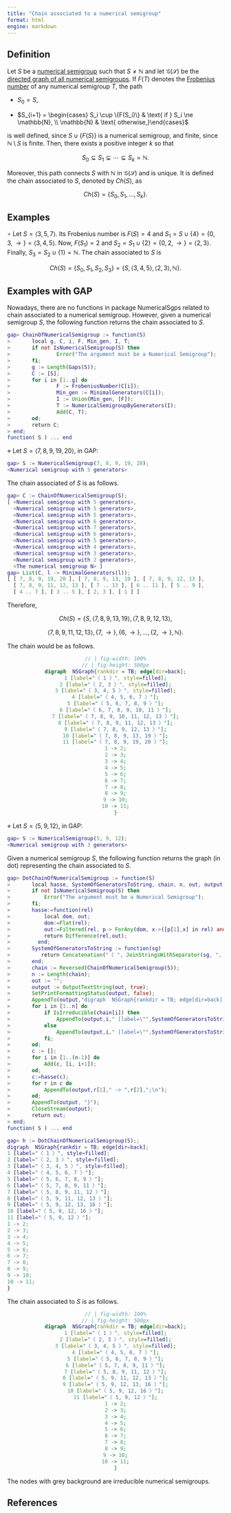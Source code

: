 ```yaml
---
title: "Chain associated to a numerical semigroup"
format: html
engine: markdown
---
```


<!-- Definición de Num. Sem. -->

## Definition

Let $S$ be a [numerical semigroup](../Basic-concepts/Numerical-semigroup.qmd) such that $S \ne \mathbb{N}$ and let $\mathcal{G}(\mathcal{S})$ be the [directed graph of all numerical semigroups](Directed-graph-all-NS.qmd). If $F(T)$ denotes the [Frobenius number](../Basic-concepts/Frobenius-number.qmd) of any numerical semigroup $T$, the path

-   $S_0 = S$,

-   $S_{i+1} = \begin{cases} S_i \cup \{F(S_i)\} & \text{ if } S_i \ne \mathbb{N}, \\ \mathbb{N} & \text{ otherwise,}\end{cases}$

is well defined, since $S \cup \{F(S)\}$ is a numerical semigroup, and finite, since $\mathbb{N} \setminus S$ is finite. Then, there exists a positive integer $k$ so that

$$
S_0 \subsetneq S_1 \subsetneq \cdots \subsetneq S_k = \mathbb{N}.
$$

Moreover, this path connects $S$ with $\mathbb{N}$ in $\mathcal{G}(\mathcal{S})$ and is unique. It is defined the chain associated to $S$, denoted by $Ch(S)$, as

$$
Ch(S) = \{S_0, S_1, \ldots, S_k \}.
$$

## Examples

$\circ$ Let $S = \langle 3,5,7 \rangle$. Its Frobenius number is $F(S) = 4$ and $S_1 = S \cup \{4\} = \{0, 3, \rightarrow \} = \langle 3, 4, 5 \rangle$. Now, $F(S_1) = 2$ and $S_2 = S_1 \cup \{2\} = \{0, 2, \rightarrow\} = \langle 2, 3 \rangle$. Finally, $S_3 = S_2 \cup \{1\} = \mathbb{N}$. The chain associated to $S$ is

$$
Ch(S) = \{S_0, S_1, S_2, S_3\} = \{S, \langle 3,4,5 \rangle, \langle 2, 3 \rangle, \mathbb{N}\}.
$$

## Examples with GAP

Nowadays, there are no functions in package NumericalSgps related to chain associated to a numerical semigroup. However, given a numerical semigroup $S$, the following function returns the chain associated to $S$.

``` gap
gap> ChainOfNumericalSemigroup := function(S)
>       local g, C, i, F, Min_gen, I, T;
>       if not IsNumericalSemigroup(S) then
>               Error("The argument must be a Numerical Semigroup");
>       fi;
>       g := Length(Gaps(S));
>       C := [S];
>       for i in [1..g] do
>               F := FrobeniusNumber(C[i]);
>               Min_gen := MinimalGenerators(C[i]);
>               I := Union(Min_gen, [F]);
>               T := NumericalSemigroupByGenerators(I);
>               Add(C, T);
>       od;
>       return C;
> end;
function( S ) ... end
```

$\diamond$ Let $S = \langle 7, 8, 9, 19, 20 \rangle$, in GAP:

``` gap
gap> S := NumericalSemigroup(7, 8, 9, 19, 20);
<Numerical semigroup with 5 generators>
```

The chain associated of $S$ is as follows.

``` gap
gap> C := ChainOfNumericalSemigroup(S);
[ <Numerical semigroup with 5 generators>,
  <Numerical semigroup with 5 generators>,
  <Numerical semigroup with 5 generators>,
  <Numerical semigroup with 6 generators>,
  <Numerical semigroup with 7 generators>,
  <Numerical semigroup with 6 generators>,
  <Numerical semigroup with 5 generators>,
  <Numerical semigroup with 4 generators>,
  <Numerical semigroup with 3 generators>,
  <Numerical semigroup with 2 generators>,
  <The numerical semigroup N> ]
gap> List(C, l -> MinimalGenerators(l));
[ [ 7, 8, 9, 19, 20 ], [ 7, 8, 9, 13, 19 ], [ 7, 8, 9, 12, 13 ],
  [ 7, 8, 9, 11, 12, 13 ], [ 7 .. 13 ], [ 6 .. 11 ], [ 5 .. 9 ],
  [ 4 .. 7 ], [ 3 .. 5 ], [ 2, 3 ], [ 1 ] ]
```

Therefore,

$$
Ch(S) = \{S, \langle 7, 8, 9, 13, 19 \rangle, \langle 7, 8, 9, 12, 13 \rangle,
$$

$$
\langle 7, 8, 9, 11, 12, 13 \rangle, \{7, \rightarrow\}, \{6, \rightarrow\}, \ldots, \{2, \rightarrow\}, \mathbb{N}\}.
$$


The chain would be as follows.

::: {style="text-align:center;"}
```dot
// | fig-width: 100%
// | fig-height: 500px
digraph  NSGraph{rankdir = TB; edge[dir=back];
1 [label="〈 1 〉", style=filled];
2 [label="〈 2, 3 〉", style=filled];
3 [label="〈 3, 4, 5 〉", style=filled];
4 [label="〈 4, 5, 6, 7 〉"];
5 [label="〈 5, 6, 7, 8, 9 〉"];
6 [label="〈 6, 7, 8, 9, 10, 11 〉"];
7 [label="〈 7, 8, 9, 10, 11, 12, 13 〉"];
8 [label="〈 7, 8, 9, 11, 12, 13 〉"];
9 [label="〈 7, 8, 9, 12, 13 〉"];
10 [label="〈 7, 8, 9, 13, 19 〉"];
11 [label="〈 7, 8, 9, 19, 20 〉"];
1 -> 2;
2 -> 3;
3 -> 4;
4 -> 5;
5 -> 6;
6 -> 7;
7 -> 8;
8 -> 9;
9 -> 10;
10 -> 11;
}
```
:::


$\diamond$ Let $S = \langle 5, 9, 12 \rangle$, in GAP:

```gap
gap> S := NumericalSemigroup(5, 9, 12);
<Numerical semigroup with 3 generators>
```

Given a numerical semigroup $S$, the following function returns the graph (in dot) representing the chain associated to $S$.

``` gap
gap> DotChainOfNumericalSemigroup := function(S)
>       local hasse, SystemOfGeneratorsToString, chain, n, out, output, i, c, r;
>       if not IsNumericalSemigroup(S) then
>           Error("The argument must be a Numerical Semigroup");
>       fi;
>       hasse:=function(rel)
>           local dom, out;
>           dom:=Flat(rel);
>           out:=Filtered(rel, p-> ForAny(dom, x->([p[1],x] in rel) and ([x,p[2]] in rel)));
>           return Difference(rel,out);
>         end;
>       SystemOfGeneratorsToString := function(sg)
>          return Concatenation("〈 ", JoinStringsWithSeparator(sg, ", "), " 〉");
>       end;
>       chain := Reversed(ChainOfNumericalSemigroup(S));
>       n := Length(chain);
>       out := "";
>       output := OutputTextString(out, true);
>       SetPrintFormattingStatus(output, false);
>       AppendTo(output,"digraph  NSGraph{rankdir = TB; edge[dir=back];\n");
>       for i in [1..n] do
>           if IsIrreducible(chain[i]) then 
>               AppendTo(output,i," [label=\"",SystemOfGeneratorsToString(MinimalGenerators(chain[i])) ,"\", style=filled];\n");
>           else 
>               AppendTo(output,i," [label=\"",SystemOfGeneratorsToString(MinimalGenerators(chain[i])) ,"\"];\n");
>           fi;
>       od;
>       c := [];
>       for i in [1..(n-1)] do
>           Add(c, [i, i+1]);
>       od;
>       c:=hasse(c);
>       for r in c do
>           AppendTo(output,r[1]," -> ",r[2],";\n");
>       od;
>       AppendTo(output, "}");
>       CloseStream(output);
>       return out;  
> end;
function( S ) ... end
```

```gap
gap> h := DotChainOfNumericalSemigroup(S);;
digraph  NSGraph{rankdir = TB; edge[dir=back];
1 [label="〈 1 〉", style=filled];
2 [label="〈 2, 3 〉", style=filled];
3 [label="〈 3, 4, 5 〉", style=filled];
4 [label="〈 4, 5, 6, 7 〉"];
5 [label="〈 5, 6, 7, 8, 9 〉"];
6 [label="〈 5, 7, 8, 9, 11 〉"];
7 [label="〈 5, 8, 9, 11, 12 〉"];
8 [label="〈 5, 9, 11, 12, 13 〉"];
9 [label="〈 5, 9, 12, 13, 16 〉"];
10 [label="〈 5, 9, 12, 16 〉"];
11 [label="〈 5, 9, 12 〉"];
1 -> 2;
2 -> 3;
3 -> 4;
4 -> 5;
5 -> 6;
6 -> 7;
7 -> 8;
8 -> 9;
9 -> 10;
10 -> 11;
}
```

The chain associated to $S$ is as follows.

::: {style="text-align:center;"}
```dot
// | fig-width: 100%
// | fig-height: 500px
digraph  NSGraph{rankdir = TB; edge[dir=back];
1 [label="〈 1 〉", style=filled];
2 [label="〈 2, 3 〉", style=filled];
3 [label="〈 3, 4, 5 〉", style=filled];
4 [label="〈 4, 5, 6, 7 〉"];
5 [label="〈 5, 6, 7, 8, 9 〉"];
6 [label="〈 5, 7, 8, 9, 11 〉"];
7 [label="〈 5, 8, 9, 11, 12 〉"];
8 [label="〈 5, 9, 11, 12, 13 〉"];
9 [label="〈 5, 9, 12, 13, 16 〉"];
10 [label="〈 5, 9, 12, 16 〉"];
11 [label="〈 5, 9, 12 〉"];
1 -> 2;
2 -> 3;
3 -> 4;
4 -> 5;
5 -> 6;
6 -> 7;
7 -> 8;
8 -> 9;
9 -> 10;
10 -> 11;
}
```
:::


The nodes with grey background are irreducible numerical semigroups.


## References
